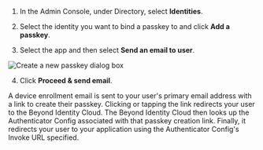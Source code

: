 1. In the Admin Console, under Directory, select **Identities**.

2. Select the identity you want to bind a passkey to and click **Add a passkey**.

3. Select the app and then select **Send an email to user**.

  ![Create a new passkey dialog box](../../docs/images/create-a-new-passkey.png)

4. Click **Proceed & send email**. 

  A device enrollment email is sent to your user's primary email address with a link to create their passkey. Clicking or tapping the link redirects your user to the Beyond Identity Cloud. The Beyond Identity Cloud then looks up the Authenticator Config associated with that passkey creation link. Finally, it redirects your user to your application using the Authenticator Config's Invoke URL specified.